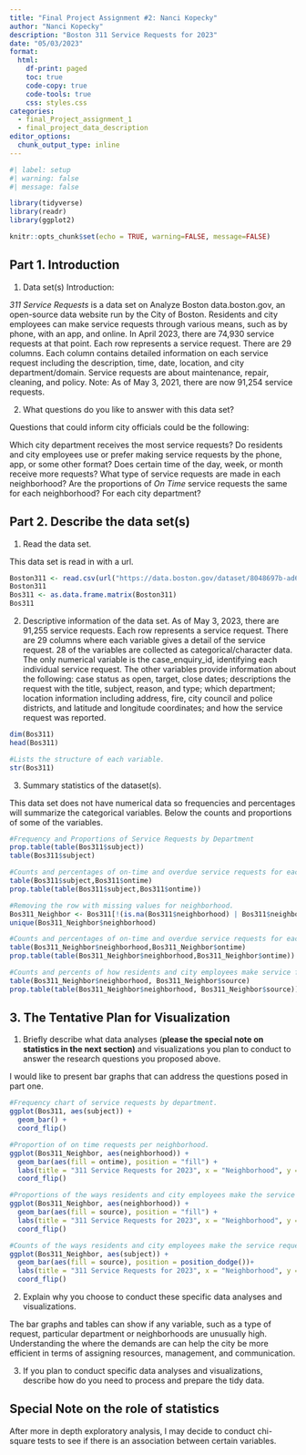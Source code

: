 ```yaml
---
title: "Final Project Assignment #2: Nanci Kopecky"
author: "Nanci Kopecky"
description: "Boston 311 Service Requests for 2023"
date: "05/03/2023"
format:
  html:
    df-print: paged
    toc: true
    code-copy: true
    code-tools: true
    css: styles.css
categories:
  - final_Project_assignment_1
  - final_project_data_description
editor_options: 
  chunk_output_type: inline
---
```


```r
#| label: setup
#| warning: false
#| message: false

library(tidyverse)
library(readr)
library(ggplot2)

knitr::opts_chunk$set(echo = TRUE, warning=FALSE, message=FALSE)
```

## Part 1. Introduction {#describe-the-data-sets}

1.  Data set(s) Introduction:

*311 Service Requests* is a data set on Analyze Boston data.boston.gov, an open-source data website run by the City of Boston. Residents and city employees can make service requests through various means, such as by phone, with an app, and online. In April 2023, there are 74,930 service requests at that point. Each row represents a service request. There are 29 columns. Each column contains detailed information on each service request including the description, time, date, location, and city department/domain. Service requests are about maintenance, repair, cleaning, and policy. Note: As of May 3, 2021, there are now 91,254 service requests.

2.  What questions do you like to answer with this data set?

Questions that could inform city officials could be the following:

Which city department receives the most service requests? Do residents and city employees use or prefer making service requests by the phone, app, or some other format? Does certain time of the day, week, or month receive more requests? What type of service requests are made in each neighborhood? Are the proportions of *On Time* service requests the same for each neighborhood? For each city department?

## Part 2. Describe the data set(s) {#describe-the-data-sets-1}

1.  Read the data set.

This data set is read in with a url.

```r
Boston311 <- read.csv(url("https://data.boston.gov/dataset/8048697b-ad64-4bfc-b090-ee00169f2323/resource/e6013a93-1321-4f2a-bf91-8d8a02f1e62f/download/tmpo8qm0oqd.csv"))
Boston311
Bos311 <- as.data.frame.matrix(Boston311)
Bos311
```

2.  Descriptive information of the data set. As of May 3, 2023, there are 91,255 service requests. Each row represents a service request. There are 29 columns where each variable gives a detail of the service request. 28 of the variables are collected as categorical/character data. The only numerical variable is the case_enquiry_id, identifying each individual service request. The other variables provide information about the following: case status as open, target, close dates; descriptions the request with the title, subject, reason, and type; which department; location information including address, fire, city council and police districts, and latitude and longitude coordinates; and how the service request was reported.

```r
dim(Bos311)
head(Bos311)
```

```r
#Lists the structure of each variable. 
str(Bos311)
```

3.  Summary statistics of the dataset(s).

This data set does not have numerical data so frequencies and percentages will summarize the categorical variables. Below the counts and proportions of some of the variables.

```r
#Frequency and Proportions of Service Requests by Department
prop.table(table(Bos311$subject))
table(Bos311$subject)
```

```r
#Counts and percentages of on-time and overdue service requests for each department.
table(Bos311$subject,Bos311$ontime)
prop.table(table(Bos311$subject,Bos311$ontime))
```

```r
#Removing the row with missing values for neighborhood. 
Bos311_Neighbor <- Bos311[!(is.na(Bos311$neighborhood) | Bos311$neighborhood==" "| Bos311$neighborhood==""), ]
unique(Bos311_Neighbor$neighborhood)
```

```r
#Counts and percentages of on-time and overdue service requests for each neighborhood.
table(Bos311_Neighbor$neighborhood,Bos311_Neighbor$ontime)
prop.table(table(Bos311_Neighbor$neighborhood,Bos311_Neighbor$ontime))
```

```r
#Counts and percents of how residents and city employees make service for each neighborhood. 
table(Bos311_Neighbor$neighborhood, Bos311_Neighbor$source)
prop.table(table(Bos311_Neighbor$neighborhood, Bos311_Neighbor$source))
```

## 3. The Tentative Plan for Visualization {#the-tentative-plan-for-visualization}

1.  Briefly describe what data analyses (**please the special note on statistics in the next section)** and visualizations you plan to conduct to answer the research questions you proposed above.

I would like to present bar graphs that can address the questions posed in part one.

```r
#Frequency chart of service requests by department. 
ggplot(Bos311, aes(subject)) + 
  geom_bar() +
  coord_flip()
```

```r
#Proportion of on time requests per neighborhood. 
ggplot(Bos311_Neighbor, aes(neighborhood)) +
  geom_bar(aes(fill = ontime), position = "fill") +
  labs(title = "311 Service Requests for 2023", x = "Neighborhood", y = "Percent") + 
  coord_flip()
```

```r
#Proportions of the ways residents and city employees make the service request. 
ggplot(Bos311_Neighbor, aes(neighborhood)) +
  geom_bar(aes(fill = source), position = "fill") +
  labs(title = "311 Service Requests for 2023", x = "Neighborhood", y = "Percent") + 
  coord_flip()
```

```r
#Counts of the ways residents and city employees make the service request. 
ggplot(Bos311_Neighbor, aes(subject)) +
  geom_bar(aes(fill = source), position = position_dodge())+
  labs(title = "311 Service Requests for 2023", x = "Neighborhood", y = "Frequency") + 
  coord_flip()
```

2.  Explain why you choose to conduct these specific data analyses and visualizations.

The bar graphs and tables can show if any variable, such as a type of request, particular department or neighborhoods are unusually high. Understanding the where the demands are can help the city be more efficient in terms of assigning resources, management, and communication.

3.  If you plan to conduct specific data analyses and visualizations, describe how do you need to process and prepare the tidy data.

## Special Note on the role of statistics {#special-note-on-the-role-of-statistics}

After more in depth exploratory analysis, I may decide to conduct chi-square tests to see if there is an association between certain variables.
